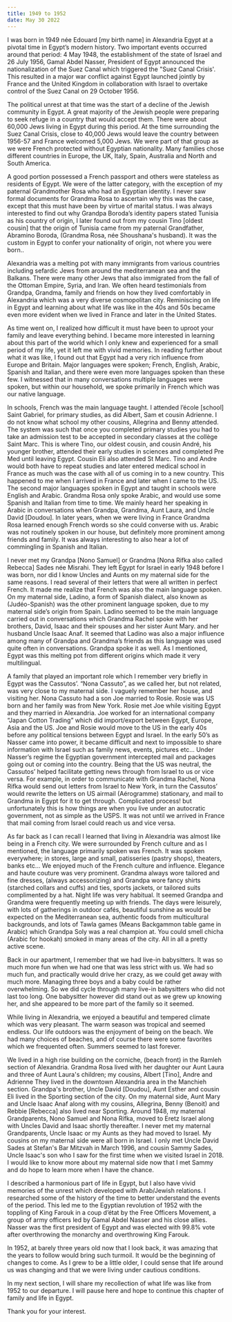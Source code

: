 ```yaml
---
title: 1949 to 1952
date: May 30 2022
---
```


I was born in 1949 née Edouard [my birth name] in Alexandria Egypt at a pivotal time in Egypt’s modern history. Two important events occurred around that period: 4 May 1948, the establishment of the state of Israel and 26 July 1956, Gamal Abdel Nasser, President of Egypt announced the nationalization of the Suez Canal which triggered the "Suez Canal Crisis'. This resulted in a major war conflict against Egypt launched jointly by France and the United Kingdom in collaboration with Israel to overtake control of the Suez Canal on 29 October 1956. 

The political unrest at that time was the start of a decline of the Jewish community in Egypt. 
A great majority of the Jewish people were preparing to seek refuge in a country that would accept them. 
There were about 60,000 Jews living in Egypt during this period. At the time surrounding the Suez Canal Crisis, close to 40,000 Jews would leave the country between 1956-57 and France welcomed 5,000 Jews. We were part of that group as we were French protected without Egyptian nationality. Many families chose different countries in Europe, the UK, Italy, Spain, Australia and North and South America.

A good portion possessed a French passport and others were stateless as residents of Egypt. We were of the latter category, with the exception of my paternal Grandmother Rosa who had an Egyptian identity. 
I never saw formal documents for Grandma Rosa to ascertain why this was the case, except that this must have been by virtue of marital status. I was always interested to find out why Grandpa Boroda’s identity papers stated Tunisia as his country of origin, I later found out from my cousin Tino [oldest cousin] that the origin of Tunisia came from my paternal Grandfather, Abramino Boroda, (Grandma Rosa, née Shoushana's husband). It was the custom in Egypt to confer your nationality of origin, not where you were born.. 

Alexandria was a melting pot with many immigrants from various countries including sefardic Jews from around the mediterranean sea and the Balkans. There were many other Jews that also immigrated from the fall of the Ottoman Empire, Syria, and Iran. 
We often heard testimonials from Grandpa, Grandma, family and friends on how they lived comfortably in Alexandria which was a very diverse cosmopolitan city.  Reminiscing on life in Egypt and learning about what life was like in the 40s and 50s became even more evident when we lived in France and later in the United States. 

As time went on, I realized how difficult it must have been to uproot your family and leave everything behind. I became more interested in learning about this part of the world which I only knew and experienced for a small period of my life, yet it left me with vivid memories. 
In reading further about what it was like, I found out that Egypt had a very rich influence from Europe and Britain. Major languages were spoken; French, English, Arabic, Spanish and Italian, and there were even more languages spoken than these few. 
I witnessed that in many conversations multiple languages were spoken, but within our household, we spoke primarily in French which was our native language. 

In schools, French was the main language taught. I attended l’école [school] Saint Gabriel, for primary studies, as did Albert, Sam et cousin Adrienne. I do not know what school my other cousins, Allegrina and Benny attended. 
The system was such that once you completed primary studies you had to take an admission test to be accepted in secondary classes at the collège Saint Marc. This is where Tino, our oldest cousin, and cousin André, his younger brother, attended their early studies in sciences and completed Pre Med until leaving Egypt. Cousin Eli also attended St Marc. Tino and Andre would both have to repeat studies and later entered medical school in France as much was the case with all of us coming in to a new country. This happened to me when I arrived in France and later when I came to the US. The second major languages spoken in Egypt and taught in schools were English and Arabic. 
Grandma Rosa only spoke Arabic, and would use some Spanish and Italian from time to time. We mainly heard her speaking in Arabic in conversations when Grandpa, Grandma, Aunt Laura, and Uncle David [Doudou]. In later years, when we were  living in France Grandma Rosa learned enough French words so she could converse with us. Arabic was not routinely spoken in our house, but definitely more prominent among friends and family. It was always interesting to also hear a lot of commingling in Spanish and Italian.

I never met my Grandpa [Nono Samuel] or Grandma [Nona Rifka also called Rebecca] Sades née Misrahi. They left Egypt for Israel in early 1948 before I was born, nor did I know Uncles and Aunts on my maternal side for the same reasons. I read several of their letters that were all written in perfect French. It made me realize that French was also the main language spoken. On my maternal side, Ladino, a form of Spanish dialect, also known as (Judéo-Spanish) was the other prominent language spoken, due to my maternal side’s origin from Spain. Ladino seemed to be the main language carried out in conversations which Grandma Rachel spoke with her brothers, David, Isaac and their spouses and her sister Aunt Mary. and her husband Uncle Isaac Anaf. It seemed that Ladino was also a major influence among many of Grandpa and Grandma’s friends as this language was used quite often in conversations. Grandpa spoke it as well. As I mentioned, Egypt was this melting pot from different origins which made it very multilingual.

A family that played an important role which I remember very briefly in Egypt was the Cassutos’. “Nona Cassuto”, as we called her, but not related, was very close to my maternal side. I vaguely remember her house, and visiting her. Nona Cassuto had a son Joe married to Rosie. Rosie was US born and her family was from New York. Rosie met Joe while visiting Egypt and they married in Alexandria. Joe worked for an international company “Japan Cotton Trading” which did import/export between Egypt, Europe, Asia and the US. Joe and Rosie would move to the US in the early 40s before any political tensions between Egypt and Israel. In the early 50’s as Nasser came into power, it became difficult and next to impossible to share information with Israel such as family news, events, pictures etc… Under Nasser’s regime the Egyptian government intercepted mail and packages going out or coming into the country.  Being that the US was neutral, the Cassutos’ helped facilitate getting news through from Israel to us or vice versa. For example, in order to communicate with Grandma Rachel, Nona Rifka would send out letters from Israel to New York, in turn the Cassutos’ would rewrite the letters on US airmail (Aérogramme) stationary, and mail to Grandma in Egypt for it to get through. Complicated process! but unfortunately this is how things are when you live under an autocratic government, not as simple as the USPS. It was not until we arrived in France that mail coming from Israel could reach us and vice versa. 

As far back as I can recall I learned that living in Alexandria was almost like being in a French city. We were surrounded by French culture and as I mentioned, the language primarily spoken was French. It was spoken everywhere; in stores, large and small, patisseries (pastry shops), theaters, banks etc… We enjoyed much of the French culture and influence. Elegance and haute couture was very prominent. Grandma always wore tailored and fine dresses, (always accessorizing) and Grandpa wore fancy shirts (starched collars and cuffs) and ties, sports jackets, or tailored suits complimented by a hat. Night life was very habitual. It seemed Grandpa and Grandma were frequently meeting up with friends. The days were leisurely, with lots of gatherings in outdoor cafés, beautiful sunshine as would be expected on the Mediterranean sea, authentic foods from multicultural backgrounds, and lots of Tawla games (Means Backgammon table game in Arabic) which Grandpa Soly was a real champion at. You could smell chicha (Arabic for hookah) smoked in many areas of the city. All in all a pretty active scene. 

Back in our apartment, I remember that we had live-in babysitters. It was so much more fun when we had one that was less strict with us. We had so much fun, and practically would drive her crazy, as we could get away with much more. Managing three boys and a baby could be rather overwhelming. So we did cycle through many live-in babysitters who did not last too long. One babysitter however did stand out as we grew up knowing her, and she appeared to be more part of the family so it seemed. 

While living in Alexandria, we enjoyed a beautiful and tempered climate which was very pleasant. The warm season was tropical and seemed endless. Our life outdoors was the enjoyment of being on the beach. We had many choices of beaches, and of course there were some favorites which we frequented often. Summers seemed to last forever. 

We lived in a high rise building on the corniche, (beach front) in the Ramleh section of Alexandria. Grandma Rosa lived with her daughter our Aunt Laura and three of Aunt Laura's children; my cousins, Albert [Tino], Andre and Adrienne They lived in the downtown Alexandria area in the Manchieh section. 
Grandpa's brother, Uncle David [Doudou], Aunt Esther and cousin Eli lived in the Sporting section of the city. 
On my maternal side, Aunt Mary and Uncle Isaac Anaf along with my cousins, Allegrina, Benny (Benoit) and Rebbie [Rebecca] also lived near Sporting. 
Around 1948, my maternal Grandparents, Nono Samuel and Nona Rifka, moved to Eretz Israel along with Uncles David and Isaac shortly thereafter. I never met my maternal Grandparents, Uncle  Isaac or my Aunts as they had moved to Israel. My cousins on my maternal side were all born in Israel. I only met Uncle David Sades at Stefan's Bar Mitzvah in March 1996, and cousin Sammy Sades, Uncle Isaac's son who I saw for the first time when we visited Israel in 2018. I would like to know more about my maternal side now that I met Sammy and do hope to learn more when I have the chance.

I described a harmonious part of life in Egypt, but I also have vivid memories of the unrest which developed with Arab/Jewish relations. I researched some of the history of the time to better understand the events of the period. This led me to the Egyptian revolution of 1952 with the toppling of King Farouk in a coup d’état by the Free Officers Movement, a group of army officers led by Gamal Abdel Nasser and his close allies. Nasser was the first president of Egypt and was elected with 99.8% vote after overthrowing the monarchy and overthrowing King Farouk. 

In 1952, at barely three years old now that I look back, it was amazing that the years to follow would bring such turmoil. It would be the beginning of changes to come. As I grew to be a little older, I could sense that life around us was changing and that we were living under cautious conditions. 

In my next section, I will share my recollection of what life was like from 1952 to our departure. I will pause here and hope to continue this chapter of family and life in Egypt.

Thank you for your interest.
